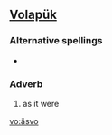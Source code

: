 ==[[Volapük]]==

===Alternative spellings===
* {{l|vo|aysvo}}

===Adverb===
{{infl|vo|adverb}}

# as it were

[[vo:äsvo]]